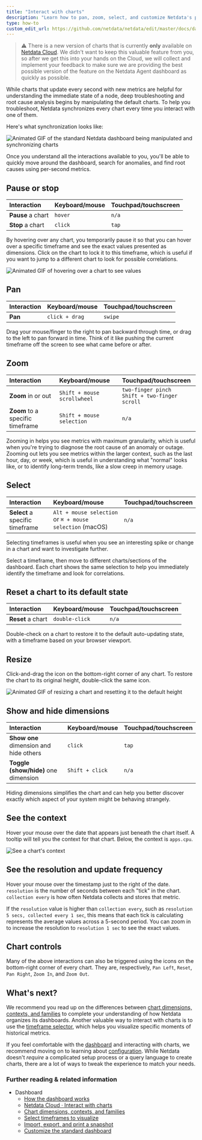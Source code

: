 ```yaml
---
title: "Interact with charts"
description: "Learn how to pan, zoom, select, and customize Netdata's preconfigured charts to help you troubleshooting with real-time, per-second metrics data."
type: how-to
custom_edit_url: https://github.com/netdata/netdata/edit/master/docs/dashboard/interact-charts.mdx
---
```




> ⚠️ There is a new version of charts that is currently **only** available on [Netdata Cloud](/docs/cloud/visualize/interact-new-charts). We didn't
> want to keep this valuable feature from you, so after we get this into your hands on the Cloud, we will collect and implement your feedback to make sure we are providing the best possible version of the feature on the Netdata Agent dashboard as quickly as possible.

While charts that update every second with new metrics are helpful for understanding the immediate state of a node, deep
troubleshooting and root cause analysis begins by manipulating the default charts. To help you troubleshoot, Netdata
synchronizes every chart every time you interact with one of them.

Here's what synchronization looks like:

![Animated GIF of the standard Netdata dashboard being manipulated and synchronizing
charts](https://user-images.githubusercontent.com/1153921/80839230-b034a800-8baf-11ea-9cb2-99c1e10f0f85.gif)

Once you understand all the interactions available to you, you'll be able to quickly move around the dashboard, search
for anomalies, and find root causes using per-second metrics.

## Pause or stop

| Interaction       | Keyboard/mouse | Touchpad/touchscreen |
| :---------------- | :------------- | :------------------- |
| **Pause** a chart | `hover`        | `n/a`                |
| **Stop** a chart  | `click`        | `tap`                |

By hovering over any chart, you temporarily pause it so that you can hover over a specific timeframe and see the exact
values presented as dimensions. Click on the chart to lock it to this timeframe, which is useful if you want to jump to
a different chart to look for possible correlations.

![Animated GIF of hovering over a chart to see
values](https://user-images.githubusercontent.com/1153921/62968279-9227dd00-bdbf-11e9-9112-1d21444d0f31.gif)

## Pan

| Interaction | Keyboard/mouse | Touchpad/touchscreen |
| :---------- | :------------- | :------------------- |
| **Pan**     | `click + drag` | `swipe`              |

Drag your mouse/finger to the right to pan backward through time, or drag to the left to pan forward in time. Think of
it like pushing the current timeframe off the screen to see what came before or after.

## Zoom

| Interaction                      | Keyboard/mouse              | Touchpad/touchscreen                                 |
| :------------------------------- | :-------------------------- | :--------------------------------------------------- |
| **Zoom** in or out               | `Shift + mouse scrollwheel` | `two-finger pinch` <br />`Shift + two-finger scroll` |
| **Zoom** to a specific timeframe | `Shift + mouse selection`   | `n/a`                                                |

Zooming in helps you see metrics with maximum granularity, which is useful when you're trying to diagnose the root cause
of an anomaly or outage. Zooming out lets you see metrics within the larger context, such as the last hour, day, or
week, which is useful in understanding what "normal" looks like, or to identify long-term trends, like a slow creep in
memory usage.

## Select

| Interaction                     | Keyboard/mouse                                            | Touchpad/touchscreen |
| :------------------------------ | :-------------------------------------------------------- | :------------------- |
| **Select** a specific timeframe | `Alt + mouse selection` or `⌘ + mouse selection` (macOS) | `n/a`                |

Selecting timeframes is useful when you see an interesting spike or change in a chart and want to investigate further.

Select a timeframe, then move to different charts/sections of the dashboard. Each chart shows the same selection to help
you immediately identify the timeframe and look for correlations.

## Reset a chart to its default state

| Interaction       | Keyboard/mouse | Touchpad/touchscreen |
| :---------------- | :------------- | :------------------- |
| **Reset** a chart | `double-click` | `n/a`                |

Double-check on a chart to restore it to the default auto-updating state, with a timeframe based on your browser
viewport.

## Resize

Click-and-drag the icon on the bottom-right corner of any chart. To restore the chart to its original height,
double-click the same icon.

![Animated GIF of resizing a chart and resetting it to the default
height](https://user-images.githubusercontent.com/1153921/80842459-7d41e280-8bb6-11ea-9488-1bc29f94d7f2.gif)

## Show and hide dimensions

| Interaction                            | Keyboard/mouse  | Touchpad/touchscreen |
| :------------------------------------- | :-------------- | :------------------- |
| **Show one** dimension and hide others | `click`         | `tap`                |
| **Toggle (show/hide)** one dimension   | `Shift + click` | `n/a`                |

Hiding dimensions simplifies the chart and can help you better discover exactly which aspect of your system might be
behaving strangely.

## See the context

Hover your mouse over the date that appears just beneath the chart itself. A tooltip will tell you the context for that
chart. Below, the context is `apps.cpu`.

![See a chart's
context](https://user-images.githubusercontent.com/1153921/114212924-39ec0a00-9917-11eb-9a9e-7e171057b3fd.gif)

## See the resolution and update frequency

Hover your mouse over the timestamp just to the right of the date. `resolution` is the number of seconds between each
"tick" in the chart. `collection every` is how often Netdata collects and stores that metric. 

If the `resolution` value is higher than `collection every`, such as `resolution 5 secs, collected every 1 sec`, this
means that each tick is calculating represents the average values across a 5-second period. You can zoom in to increase
the resolution to `resolution 1 sec` to see the exact values.

## Chart controls

Many of the above interactions can also be triggered using the icons on the bottom-right corner of every chart. They
are, respectively, `Pan Left`, `Reset`, `Pan Right`, `Zoom In`, and `Zoom Out`.

## What's next?

We recommend you read up on the differences between [chart dimensions, contexts, and
families](/docs/dashboard/dimensions-contexts-families) to complete your understanding of how Netdata organizes its
dashboards. Another valuable way to interact with charts is to use the [timeframe
selector](/docs/dashboard/visualization-date-and-time-controls), which helps you visualize specific moments of historical metrics.

If you feel comfortable with the [dashboard](/docs/dashboard/how-dashboard-works) and interacting with charts, we
recommend moving on to learning about [configuration](/docs/configure/nodes). While Netdata doesn't _require_ a
complicated setup process or a query language to create charts, there are a lot of ways to tweak the experience to match
your needs.

### Further reading & related information

- Dashboard
  - [How the dashboard works](/docs/dashboard/how-dashboard-works)
  - [Netdata Cloud · Interact with charts](/docs/cloud/visualize/interact-new-charts)
  - [Chart dimensions, contexts, and families](/docs/dashboard/dimensions-contexts-families)
  - [Select timeframes to visualize](/docs/dashboard/visualization-date-and-time-controls)
  - [Import, export, and print a snapshot](/docs/dashboard/import-export-print-snapshot)
  - [Customize the standard dashboard](/docs/dashboard/customize)

